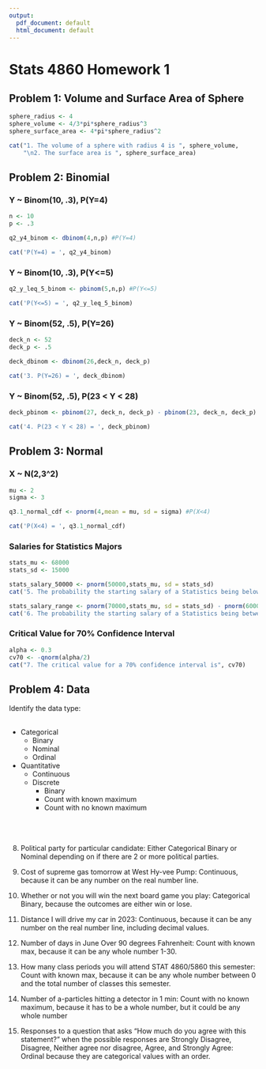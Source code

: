 ```yaml
---
output:
  pdf_document: default
  html_document: default
---
```

# Stats 4860 Homework 1

## Problem 1: Volume and Surface Area of Sphere

```r
sphere_radius <- 4
sphere_volume <- 4/3*pi*sphere_radius^3
sphere_surface_area <- 4*pi*sphere_radius^2

cat("1. The volume of a sphere with radius 4 is ", sphere_volume, 
    "\n2. The surface area is ", sphere_surface_area)
```

## Problem 2: Binomial

### Y ~ Binom(10, .3), P(Y=4)

```r
n <- 10
p <- .3

q2_y4_binom <- dbinom(4,n,p) #P(Y=4)

cat('P(Y=4) = ', q2_y4_binom)
```

### Y ~ Binom(10, .3), P(Y<=5)

```r
q2_y_leq_5_binom <- pbinom(5,n,p) #P(Y<=5)

cat('P(Y<=5) = ', q2_y_leq_5_binom)
```

### Y ~ Binom(52, .5), P(Y=26)

```r
deck_n <- 52
deck_p <- .5

deck_dbinom <- dbinom(26,deck_n, deck_p)

cat('3. P(Y=26) = ', deck_dbinom)
```

### Y ~ Binom(52, .5), P(23 < Y < 28)

```r
deck_pbinom <- pbinom(27, deck_n, deck_p) - pbinom(23, deck_n, deck_p)

cat('4. P(23 < Y < 28) = ', deck_pbinom)
```


## Problem 3: Normal

### X ~ N(2,3^2)

```r
mu <- 2
sigma <- 3

q3.1_normal_cdf <- pnorm(4,mean = mu, sd = sigma) #P(X<4)

cat('P(X<4) = ', q3.1_normal_cdf)
```

### Salaries for Statistics Majors

```r
stats_mu <- 68000
stats_sd <- 15000

stats_salary_50000 <- pnorm(50000,stats_mu, sd = stats_sd)
cat('5. The probability the starting salary of a Statistics being below 50000 is', stats_salary_50000)

stats_salary_range <- pnorm(70000,stats_mu, sd = stats_sd) - pnorm(60000,stats_mu, sd = stats_sd)
cat('6. The probability the starting salary of a Statistics being between 60-70k is', stats_salary_range)

```

### Critical Value for 70% Confidence Interval
```r
alpha <- 0.3
cv70 <- -qnorm(alpha/2)
cat("7. The critical value for a 70% confidence interval is", cv70)
```

## Problem 4: Data 

Identify the data type:
<br></br>

* Categorical
  + Binary
  + Nominal
  + Ordinal
  
* Quantitative
  + Continuous
  + Discrete
    - Binary
    - Count with known maximum
    - Count with no known maximum
  <br></br>
  <br></br>

8. Political party for particular candidate: Either Categorical Binary or Nominal depending on if there are 2 or more political parties.

9. Cost of supreme gas tomorrow at West Hy-vee Pump: Continuous, because it can be any number on the real number line.

10. Whether or not you will win the next board game you play: Categorical Binary, because the outcomes are either win or lose.

11. Distance I will drive my car in 2023: Continuous, because it can be any number on the real number line, including decimal values.

12. Number of days in June Over 90 degrees Fahrenheit: Count with known max, because it can be any whole number 1-30.

13. How many class periods you will attend STAT 4860/5860 this semester: Count with known max, because it can be any whole number between 0 and the total number of classes this semester.

14. Number of a-particles hitting a detector in 1 min: Count with no known maximum, because it has to be a whole number, but it could be any whole number

15. Responses to a question that asks “How much do you agree with this statement?” when
the possible responses are Strongly Disagree, Disagree, Neither agree nor disagree, Agree,
and Strongly Agree: Ordinal because they are categorical values with an order.
